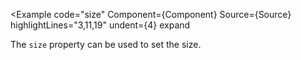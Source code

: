
<Example
  code="size"
  Component={Component}
  Source={Source}
  highlightLines="3,11,19"
  undent={4}
  expand
>
  The `size` property can be used to set the size.
</Example>
